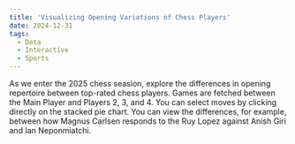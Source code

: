 ```yaml
---
title: 'Visualizing Opening Variations of Chess Players'
date: 2024-12-31
tags: 
  - Data
  - Interactive
  - Sports
---
```




As we enter the 2025 chess seasion, explore the differences in opening repertoire between top-rated chess players. Games are fetched between the Main Player and Players 2, 3, and 4. You can select moves by clicking directly on the stacked pie chart. You can view the differences, for example, between how Magnus Carlsen responds to the Ruy Lopez against Anish Giri and Ian Neponmiatchi.

<ChessChart />